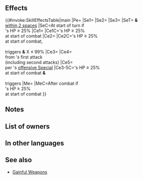 {{Weapon Infobox
|tagid=SID_イザークの守護剣
|intID=4547
|image=wep_sw191
|exclusive=1
|weaponType=Sword
|cost=400
|might=16
|range=1
|cooldown=-1
|effect=Accelerates Special trigger (cooldown count-1).<br><br>At start of turn, if unit's HP ≥ 25%, grants Atk/Spd+6,【Potent Follow】, and "neutralizes foe's bonuses during combat" to unit and allies within 2 spaces of unit for 1 turn.<br><br>At start of combat, if unit's HP ≥ 25%, grants bonus to unit's Atk/Spd/Def/Res = 5 + 15% of unit's Spd at start of combat, and also, if【Potent Follow X%】has triggered and X ≤ 99, then X = 100, unit deals +Y × 5 damage (Y = number of Bonus effects active on unit, excluding stat bonuses + number of Penalty effects active on foe, excluding stat penalties; max 5; excluding area-of-effect Specials), and reduces damage from foe's first attack by Y × 3 during combat ("first attack" normally means only the first strike; for effects that grant "unit attacks twice," it means the first and second strikes), and also, when foe's attack triggers foe's Special, reduces damage by Y × 3 (excluding area-of-effect Specials).<br><br>At start of combat, if unit's HP ≥ 25%, restores 7 HP to unit after combat.<br><br>【Potent Follow】<br>If decreasing the Spd difference necessary to make a follow-up attack by 25 would allow unit to trigger a follow-up attack (excluding guaranteed or prevented follow-ups), triggers【Potent Follow X%】during combat (if unit cannot perform follow-up and attack twice, X = 80; otherwise, X = 40).<br><br>【Potent Follow X%】<br>Triggers an additional follow-up attack immediately after unit's standard follow-up attack and deals damage = X% of unit's normal attack damage (if unit cannot make a follow-up attack, this effect triggers when the standard follow-up attack would occur; this effect is treated like a follow-up attack, so effects like "reduce damage by X%" still apply, but this effect is not affected by effects that prevent follow-ups or "attacks twice" effects; only highest value applied; does not stack).
|required=Silver Sword
|properties=random_owner
}}
==Effects==
{{#invoke:SkillEffectsTable|main
|Pe={{Eft|Accelerates Special}}
|Se1={{Eft|Bonuses|Atk/Spd|6}}
|Se2={{SEt|Potent Follow}}
|Se3={{SEt|Neutralize Bonuses}}
|SeT={{Tgt|Unit}} '''&''' {{Tgt|Allies}}<br>[[within 2 spaces]]
|SeC=At start of turn if<br>{{Tgt|Unit}}'s HP ≥ 25%
|Ce1={{Eft|Temporary buffs|Atk/Spd/Def/Res|15% of {{Tgt|Unit}}'s Spd<br>at start of combat, +5}}
|Ce1C={{Tgt|Unit}}'s HP ≥ 25%<br>at start of combat
|Ce2={{Eft|Potent Follow Damage Boost}}
|Ce2C={{Tgt|Unit}}'s HP ≥ 25%<br>at start of combat,<br>{{Kp|Potent Follow X%}}<br>triggers '''&''' X ≤ 99%
|Ce3={{Eft|Damage Boost|5 x ({{Kp|Bonus}} effects<br>on {{Tgt|Unit}} '''&''' {{Kp|Penalty}}<br>effects on {{Tgt|Foe}}), +5<br>(exc. {{SEt|Bonuses}} '''&''' {{SEt|Penalties}})|max=25}}
|Ce4={{Eft|Damage Reduction|3 x ({{Kp|Bonus}} effects<br>on {{Tgt|Unit}} '''&''' {{Kp|Penalty}}<br>effects on {{Tgt|Foe}}), +5<br>(exc. {{SEt|Bonuses}} '''&''' {{SEt|Penalties}})|max=15}}<br>from {{Tgt|Foe}}'s first attack<br>(including second attacks)
|Ce5={{Eft|Damage Reduction|3 x ({{Kp|Bonus}} effects<br>on {{Tgt|Unit}} '''&''' {{Kp|Penalty}}<br>effects on {{Tgt|Foe}}), +5<br>(exc. {{SEt|Bonuses}} '''&''' {{SEt|Penalties}})|max=15}}<br>per {{Tgt|Foe}}'s [[offensive Special]]
|Ce3-5C={{Tgt|Unit}}'s HP ≥ 25%<br>at start of combat '''&'''<br>{{Kp|Potent Follow X%}}<br>triggers 
|Me={{Eft|Heal|7}}
|MeC=After combat if<br>{{Tgt|Unit}}'s HP ≥ 25%<br>at start of combat
}}

==Notes==
{{Bonuses}}
{{Potent Follow}}
{{Neutralize Bonuses}}
{{Temporary buffs}}
{{At start of combat}}
{{FlatDamage|X (max: 25)}}
{{FlatDamageReduction|X (max: 15)}}
{{EffectfromBonus|damage boost and flat damage reduction|nonStat=1}}
{{EffectfromPenalty|damage boost and flat damage reduction|nonStat=1}}
{{After combat healing}}

==List of owners==
{{Skill Hero List}}
==In other languages==
{{OtherLanguages
|japanese=
|german=
|spanishEU=
|spanishLA=
|french=
|italian=
|chineseTW=
|portuguese=
}}
==See also==
{{See also skills|cond=(Description LIKE '%【Potent Follow%】%' OR Description LIKE '%number of%Bonus%unit%penalty%effects active%') AND Exclusive='1' AND Name NOT LIKE '%gainful%'}}
* [[Skill families/Weapons#Gainful|Gainful Weapons]]
{{Weapons Navbox}}
